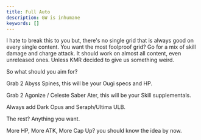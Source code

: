 ```yaml
---
title: Full Auto
description: GW is inhumane
keywords: []
---
```


I hate to break this to you but, there's no single grid that is always good on every single content.
You want the most foolproof grid? Go for a mix of skill damage and charge attack. It should work on almost all content, even unreleased ones. Unless KMR decided to give us something weird.

So what should you aim for?

Grab 2 Abyss Spines, this will be your Ougi specs and HP.

Grab 2 Agonize / Celeste Saber Ater, this will be your Skill supplementals.

Always add Dark Opus and Seraph/Ultima ULB.

The rest? Anything you want.

More HP, More ATK, More Cap Up? you should know the idea by now.
